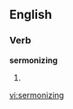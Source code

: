 ==English==

===Verb===
'''sermonizing'''

# {{third-person singular of|[[sermonize]]}}

[[vi:sermonizing]]